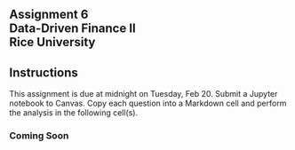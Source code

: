 ## Assignment 6<br>Data-Driven Finance II<br>Rice University



::: {.callout-note appearance="minimal"}
## Instructions 

This assignment is due at midnight on Tuesday, Feb 20.  Submit a Jupyter notebook to Canvas. Copy each question into a Markdown cell and perform the analysis in the following cell(s). 
:::

### Coming Soon